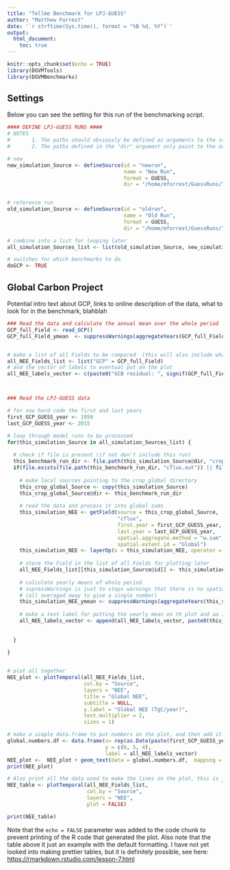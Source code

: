 ```yaml
---
title: "Tellme Benchmark for LPJ-GUESS"
author: "Matthew Forrest"
date: '`r strftime(Sys.time(), format = "%B %d, %Y")`'
output: 
  html_document:
    toc: true
---
```


```r
knitr::opts_chunk$set(echo = TRUE)
library(DGVMTools)
library(DGVMBenchmarks)
```

## Settings

Below you can see the setting for this run of the benchmarking script.

```r

#### DEFINE LPJ-GUESS RUNS ####
# NOTES
#       1. The paths should obviously be defined as arguments to the script, also perhaps a more useful "run identifier" string.
#       2. The paths defined in the "dir" argument only point to the overall benchmark directory.  To actually access one of the benchmark runs (ie crop_global) you should copy these Source objects and manually append the benchmark directory name to the "dir".  See the GCP code block for an example.

# new
new_simulation_Source <- defineSource(id = "newrun",
                                      name = "New Run",
                                      format = GUESS,
                                      dir = "/home/mforrest/GuessRuns/Tellus_dev/outputRelease4.1_r10118full/")


# reference run
old_simulation_Source <- defineSource(id = "oldrun",
                                      name = "Old Run",
                                      format = GUESS,
                                      dir = "/home/mforrest/GuessRuns/Tellus_dev/output9957full/")

# combine into a list for looping later
all_simulation_Sources_list <- list(old_simulation_Source, new_simulation_Source)

# switches for which benchmarks to do
doGCP <- TRUE

```

## Global Carbon Project

Potential intro text about GCP, links to online description of the data, what to look for in the benchmark, blahblah

```r

### Read the data and calculate the annual mean over the whole period
GCP_full_Field <- read_GCP()
GCP_full_Field_ymean  <- suppressWarnings(aggregateYears(GCP_full_Field, "mean"))


# make a list of all Fields to be compared  (this will also include whatever model runs are available)
all_NEE_Fields_list <- list("GCP" = GCP_full_Field)
# and the vector of labels to eventual put on the plot
all_NEE_labels_vector <- c(paste0("GCB residual: ", signif(GCP_full_Field_ymean@data[["NEE"]], 3)))



### Read the LPJ-GUESS data

# for now hard code the first and last years
first_GCP_GUESS_year <- 1959
last_GCP_GUESS_year <- 2015

# loop through model runs to be processed
for(this_simulation_Source in all_simulation_Sources_list) {
  
  # check if file is present (if not don't include this run)
  this_benchmark_run_dir <- file.path(this_simulation_Source@dir, "crop_global")
  if(file.exists(file.path(this_benchmark_run_dir, "cflux.out")) || file.exists(file.path(this_benchmark_run_dir, "cflux.out.gz"))) {
    
    # make local sources pointing to the crop_global directory
    this_crop_global_Source <- copy(this_simulation_Source)
    this_crop_global_Source@dir <- this_benchmark_run_dir
    
    # read the data and process it into global sums
    this_simulation_NEE <- getField(source = this_crop_global_Source,
                                    "cflux",
                                    first.year = first_GCP_GUESS_year,
                                    last.year = last_GCP_GUESS_year,
                                    spatial.aggregate.method = "w.sum",
                                    spatial.extent.id = "Global")
    this_simulation_NEE <- layerOp(x = this_simulation_NEE, operator = "divc", layers = layers(this_simulation_NEE), new.layer = layers(this_simulation_NEE), constant = -1E12)
    
    # store the Field in the list of all Fields for plotting later
    all_NEE_Fields_list[[this_simulation_Source@id]] <- this_simulation_NEE
    
    # calculate yearly means of whole period
    # supressWarnings is just to stops warnings that there is no spatial or temporal data in the resulting Field
    # (all averaged away to give a single number)
    this_simulation_NEE_ymean <- suppressWarnings(aggregateYears(this_simulation_NEE, "mean"))
    
    # make a text label for putting the yearly mean on th plot and aa it to the label vector of labels
    all_NEE_labels_vector <- append(all_NEE_labels_vector, paste0(this_simulation_NEE_ymean@source@name, ": ", signif(this_simulation_NEE_ymean@data[["NEE"]])))
    
    
  }
  
}


# plot all together
NEE_plot <- plotTemporal(all_NEE_Fields_list, 
                         col.by = "Source", 
                         layers = "NEE", 
                         title = "Global NEE", 
                         subtitle = NULL, 
                         y.label = "Global NEE (TgC/year)",
                         text.multiplier = 2, 
                         sizes = 1)

# make a simple data.frame to put numbers on the plot, and then add it to the plot
global.numbers.df <- data.frame(x= rep(as.Date(paste(first_GCP_GUESS_year), "%Y")), 
                                y = c(6, 5, 4), 
                                label = all_NEE_labels_vector)
NEE_plot <-  NEE_plot + geom_text(data = global.numbers.df,  mapping = aes(x = x, y = y, label = label), size = 6, hjust = 0, col = "black")
print(NEE_plot)

# Also print all the data used to make the lines on the plot, this is just an example, obviously it can be adjusted
NEE_table <- plotTemporal(all_NEE_Fields_list, 
                          col.by = "Source", 
                          layers = "NEE", 
                          plot = FALSE)

print(NEE_table)

```

Note that the `echo = FALSE` parameter was added to the code chunk to prevent printing of the R code that generated the plot.
Also note that the table above it just an example with the default formatting.  I have not yet looked into making prettier tables, but it is definitely possible, see here: [https://rmarkdown.rstudio.com/lesson-7.html](https://rmarkdown.rstudio.com/lesson-7.html)


